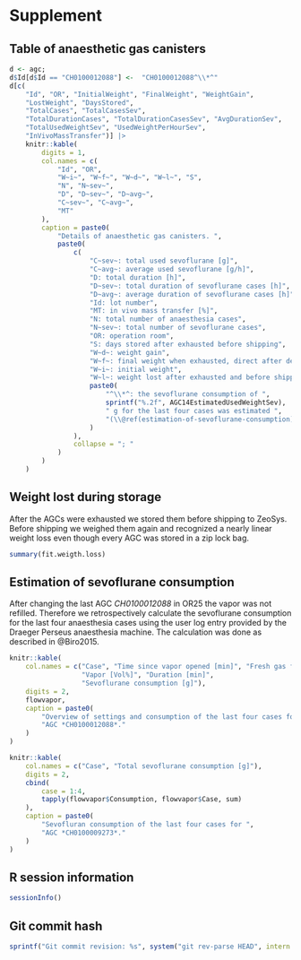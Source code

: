 # Supplement

## Table of anaesthetic gas canisters

```r
d <- agc;
d$Id[d$Id == "CH0100012088"] <-  "CH0100012088^\\*^"
d[c(
    "Id", "OR", "InitialWeight", "FinalWeight", "WeightGain",
    "LostWeight", "DaysStored",
    "TotalCases", "TotalCasesSev",
    "TotalDurationCases", "TotalDurationCasesSev", "AvgDurationSev",
    "TotalUsedWeightSev", "UsedWeightPerHourSev",
    "InVivoMassTransfer")] |>
    knitr::kable(
        digits = 1,
        col.names = c(
            "Id", "OR",
            "W~i~", "W~f~", "W~d~", "W~l~", "S",
            "N", "N~sev~",
            "D", "D~sev~", "D~avg~",
            "C~sev~", "C~avg~",
            "MT"
        ),
        caption = paste0(
            "Details of anaesthetic gas canisters. ",
            paste0(
                c(
                    "C~sev~: total used sevoflurane [g]",
                    "C~avg~: average used sevoflurane [g/h]",
                    "D: total duration [h]",
                    "D~sev~: total duration of sevoflurane cases [h]",
                    "D~avg~: average duration of sevoflurane cases [h]",
                    "Id: lot number",
                    "MT: in vivo mass transfer [%]",
                    "N: total number of anaesthesia cases",
                    "N~sev~: total number of sevoflurane cases",
                    "OR: operation room",
                    "S: days stored after exhausted before shipping",
                    "W~d~: weight gain",
                    "W~f~: final weight when exhausted, direct after deconnection",
                    "W~i~: initial weight",
                    "W~l~: weight lost after exhausted and before shipping",
                    paste0(
                        "^\\*^: the sevoflurane consumption of ",
                        sprintf("%.2f", AGC14EstimatedUsedWeightSev),
                        " g for the last four cases was estimated ",
                        "(\\@ref(estimation-of-sevoflurane-consumption))."
                    )
                ),
                collapse = "; "
            )
        )
    )
```

## Weight lost during storage

After the AGCs were exhausted we stored them before shipping to ZeoSys.
Before shipping we weighed them again and recognized a nearly linear weight loss even
though every AGC was stored in a zip lock bag.


```r
summary(fit.weigth.loss)
```

## Estimation of sevoflurane consumption

After changing the last AGC *CH0100012088* in OR25 the vapor was not refilled.
Therefore we retrospectively calculate the sevoflurane consumption for the
last four anaesthesia cases using the user log entry provided by the Draeger
Perseus anaesthesia machine.
The calculation was done as described in @Biro2015.

```r
knitr::kable(
    col.names = c("Case", "Time since vapor opened [min]", "Fresh gas flow [L/min]",
                  "Vapor [Vol%]", "Duration [min]",
                  "Sevoflurane consumption [g]"),
    digits = 2,
    flowvapor,
    caption = paste0(
        "Overview of settings and consumption of the last four cases for ",
        "AGC *CH0100012088*."
    )
)

knitr::kable(
    col.names = c("Case", "Total sevoflurane consumption [g]"),
    digits = 2,
    cbind(
        case = 1:4,
        tapply(flowvapor$Consumption, flowvapor$Case, sum)
    ),
    caption = paste0(
        "Sevofluran consumption of the last four cases for ",
        "AGC *CH0100009273*."
    )
)
```

## R session information


```r
sessionInfo()
```


## Git commit hash


```r
sprintf("Git commit revision: %s", system("git rev-parse HEAD", intern = TRUE))
```

